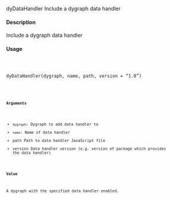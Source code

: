 dyDataHandler Include a dygraph data handler

#### Description

Include a dygraph data handler

#### Usage
<pre><code>

dyDataHandler(dygraph, name, path, version = "1.0")

<code><pre>
#### Arguments

* ``dygraph``: Dygraph to add data handler to
* ``name``: Name of data handler
* path Path to data handler JavaScript file
* version Data handler version (e.g. version of package which provides the data handler)

#### Value

A dygraph with the specified data handler enabled.
